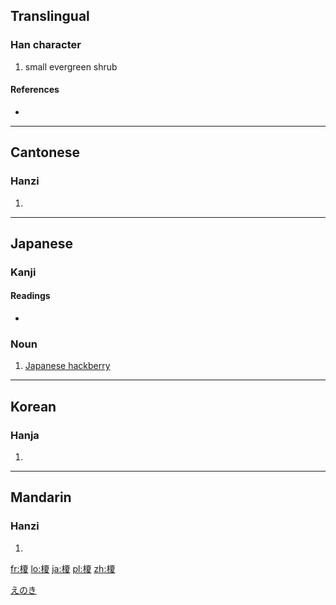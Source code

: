 ==Translingual==

===Han character===
{{Han char|rn=75|rad=木|as=10|sn=14|four=4194<sub>7</sub>|canj=木一山水 (DMUE)}}

# small evergreen shrub

====References====
* {{Han ref|kx=0542.210|dkj=15219|dj=0930.280|hdz=21263.020|uh=698E|ud=27022|bh=E248|bd=57928}}

----

==Cantonese==

===Hanzi===
{{yue-hanzi|jyut=gaa2|y=ga2}}

# {{defn|lang=yue|sort=木10}}

----

==Japanese==

===Kanji===
{{ja-kanji|grade=|rs=木10}}

====Readings====
* {{ja-readings|on=[[か]] (ka)|kun=[[えのき]] (enoki)}}

===Noun===
{{ja-noun|えのき|kata=エノキ}}

# {{ja-def|エノキ}} [[Japanese hackberry]]

[[Category:ja:Trees|えのき]]

----

==Korean==

===Hanja===
{{ko-hanja|hangeul=가|eumhun=|rv=ga|mr=ka|y=ka}}

# {{defn|lang=ko|sort=木10}}

----

==Mandarin==

===Hanzi===
{{cmn-hanzi|pin=[[jiǎ]] ([[jia3]])|wg=chia<sup>3</sup>}}

# {{defn|lang=cmn|sort=木10}}

[[fr:榎]]
[[lo:榎]]
[[ja:榎]]
[[pl:榎]]
[[zh:榎]]